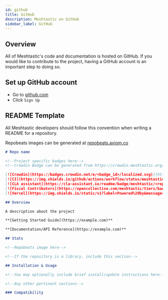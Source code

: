 ```yaml
---
id: github
title: GitHub
description: Meshtastic on GitHub
sidebar_label: GitHub
---
```


## Overview

All of Meshtastic's code and documentation is hosted on GitHub. If you would like to contribute to the project, having a GitHub account is an important step to doing so.

## Set up GitHub account

- Go to [github.com](https://github.com)
- Click `Sign Up`

## README Template

All Meshtastic developers should follow this convention when writing a README for a repository.

Repobeats images can be generated at [repobeats.axiom.co](https://repobeats.axiom.co/)

```markdown
# Repo name

<!--Project specific badges here-->
<!--Crowdin Badge can be generated from https://crowdin.meshtastic.org/u/projects/<project_id>/crowdsource -->

[![Crowdin](https://badges.crowdin.net/e/<badge_id>/localized.svg)](https://crowdin.meshtastic.org/<project>)
[![CI](https://img.shields.io/github/actions/workflow/status/meshtastic/<repo>/ci.yml?branch=master&label=actions&logo=github&color=yellow)](https://github.com/meshtastic/<repo>/actions/workflows/ci.yml)
[![CLA assistant](https://cla-assistant.io/readme/badge/meshtastic/<repo>)](https://cla-assistant.io/meshtastic/<repo>)
[![Fiscal Contributors](https://opencollective.com/meshtastic/tiers/badge.svg?label=Fiscal%20Contributors&color=deeppink)](https://opencollective.com/meshtastic/)
[![Vercel](https://img.shields.io/static/v1?label=Powered%20by&message=Vercel&style=flat&logo=vercel&color=000000)](https://vercel.com?utm_source=meshtastic&utm_campaign=oss)

## Overview

A description about the project

**[Getting Started Guide](https://example.com)**

**[Documentation/API Reference](https://example.com)**

## Stats

<!--Repobeats image here-->

<!--If the repository is a library, include this section-->

## Installation & Usage

<!--You may optionally include brief install/update instructions here-->

<!--Any other pertinent sections-->

### Compatibility
```
